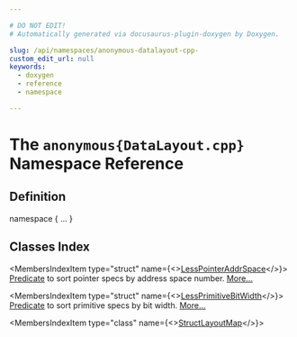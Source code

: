 ```yaml
---

# DO NOT EDIT!
# Automatically generated via docusaurus-plugin-doxygen by Doxygen.

slug: /api/namespaces/anonymous-datalayout-cpp-
custom_edit_url: null
keywords:
  - doxygen
  - reference
  - namespace

---
```





# The `anonymous{DataLayout.cpp}` Namespace Reference

<DoxygenPage pluginConfig={pluginConfig}>



## Definition

<CodeBlock>namespace &#123; ... &#125;</CodeBlock>

## Classes Index

<MembersIndex>

<MembersIndexItem
  type="struct"
  name={<><a href="/docs/api/structs/anonymous-namespace-datalayout-cpp-/lesspointeraddrspace">LessPointerAddrSpace</a></>}>
<a href="/docs/api/classes/predicate">Predicate</a> to sort pointer specs by address space number. <a href="/docs/api/structs/anonymous-namespace-datalayout-cpp-/lesspointeraddrspace/#details">More...</a>
</MembersIndexItem>

<MembersIndexItem
  type="struct"
  name={<><a href="/docs/api/structs/anonymous-namespace-datalayout-cpp-/lessprimitivebitwidth">LessPrimitiveBitWidth</a></>}>
<a href="/docs/api/classes/predicate">Predicate</a> to sort primitive specs by bit width. <a href="/docs/api/structs/anonymous-namespace-datalayout-cpp-/lessprimitivebitwidth/#details">More...</a>
</MembersIndexItem>

<MembersIndexItem
  type="class"
  name={<><a href="/docs/api/classes/anonymous-namespace-datalayout-cpp-/structlayoutmap">StructLayoutMap</a></>}>
</MembersIndexItem>

</MembersIndex>


</DoxygenPage>
